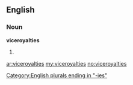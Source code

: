 ==English==

===Noun===
'''viceroyalties'''

# {{plural of|[[viceroyalty]]}}

[[Category:English plurals ending in "-ies"]]

[[ar:viceroyalties]]
[[my:viceroyalties]]
[[no:viceroyalties]]